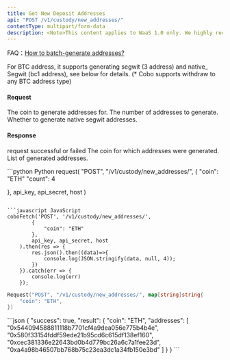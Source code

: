 ```yaml
---
title: Get New Deposit Addresses
api: "POST /v1/custody/new_addresses/"
contentType: multipart/form-data
description: <Note>This content applies to WaaS 1.0 only. We highly recommend that you upgrade to [WaaS 2.0](https://www.cobo.com/developers/v2/guides/overview/introduction).</Note> This endpoint generates new addresses for a given coin and returns a list of the generated addresses. The number of addresses to generate is specified in the 'count' parameter of the POST request.The maximum number of addresses that can be generated in one request is 200. The endpoint also checks if the organization has permission to add addresses and if the number of addresses being added exceeds the minutely limit.
---
```


<Tip> FAQ：[How to batch-generate addresses?](/v1/faqs/address-management#how-to-batch-generate-addresses)</Tip>

<Note>For BTC address, it supports generating segwit (3 address) and native_ Segwit (bc1 address), see below for details. (*
Cobo supports withdraw to any BTC address type)</Note>


#### Request
<ParamField body="coin" type="String" required>The coin to generate addresses for.</ParamField>
<ParamField body="count" type="Int" required>The number of addresses to generate.</ParamField>
<ParamField body="native_segwit" type="Bool">Whether to generate native segwit addresses.</ParamField>


#### Response
<ResponseField name="success" type="bool">request successful or failed</ResponseField>
   <ResponseField name="result" type="object">
   <Expandable title="object">
        <ResponseField name="coin" type="String">The coin for which addresses were generated.</ResponseField>
        <ResponseField name="addresses" type="String[]">List of generated addresses.</ResponseField>
    </Expandable>
</ResponseField>




<RequestExample>
```python Python
request(
  "POST",
  "/v1/custody/new_addresses/",
  {
    "coin": "ETH"
            "count": 4

},
api_key, api_secret, host
)
```

```javascript JavaScript
coboFetch('POST', '/v1/custody/new_addresses/',
        {
            "coin": "ETH"
        },
        api_key, api_secret, host
    ).then(res => {
        res.json().then((data)=>{
            console.log(JSON.stringify(data, null, 4));
        })
    }).catch(err => {
        console.log(err)
    });
```

```go Go
Request("POST", "/v1/custody/new_addresses/", map[string]string{
    "coin": "ETH",
})
```
</RequestExample>


<ResponseExample>
```json
{
  "success": true,
  "result": {
    "coin": "ETH",
    "addresses": [
      "0x544094588811118b7701cf4a9dea056e775b4b4e",
      "0x580f33154fddf59ede21b95cd6c615df138ef160",
      "0xcec381336e22643bd0b4d779bc26a6c7a1fee23d",
      "0xa4a98b46507bb768b75c23ea3dc1a34fb150e3bd"
    ]
  }
}
```
</ResponseExample>